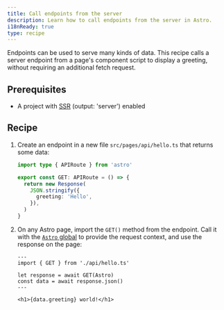 ```yaml
---
title: Call endpoints from the server
description: Learn how to call endpoints from the server in Astro.
i18nReady: true
type: recipe
---
```


Endpoints can be used to serve many kinds of data. This recipe calls a server endpoint from a page's component script to display a greeting, without requiring an additional fetch request.

## Prerequisites

- A project with [SSR](/en/guides/server-side-rendering/) (output: 'server') enabled

## Recipe

1. Create an endpoint in a new file `src/pages/api/hello.ts` that returns some data:

    ```ts title="src/pages/api/hello.ts"
    import type { APIRoute } from 'astro'

    export const GET: APIRoute = () => {
      return new Response(
        JSON.stringify({
          greeting: 'Hello',
        }),
      )
    }
    ```

2. On any Astro page, import the `GET()` method from the endpoint. Call it with the [`Astro` global](/en/reference/api-reference/#astro-global) to provide the request context, and use the response on the page:

    ```astro title="src/pages/index.astro"
    ---
    import { GET } from './api/hello.ts'

    let response = await GET(Astro)
    const data = await response.json()
    ---

    <h1>{data.greeting} world!</h1>
    ```
